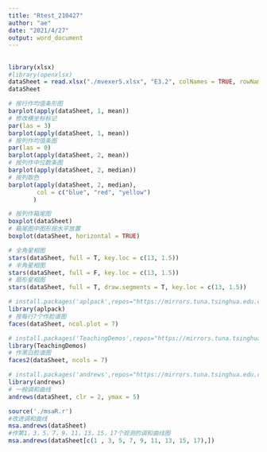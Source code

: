 ```yaml
---
title: "Rtest_210427"
author: "ae"
date: "2021/4/27"
output: word_document
---
```



## 
```r
library(xlsx)
#library(openxlsx)
dataSheet = read.xlsx("./mvexer5.xlsx", "E3.2", colNames = TRUE, rowNames = TRUE)
dataSheet
```

```r
# 按行作均值条形图
barplot(apply(dataSheet, 1, mean))
# 修改横坐标标记
par(las = 3)
barplot(apply(dataSheet, 1, mean))
# 按列作均值条图
par(las = 0)
barplot(apply(dataSheet, 2, mean))
# 按列作中位数条图
barplot(apply(dataSheet, 2, median))
# 按列取色
barplot(apply(dataSheet, 2, median), 
        col = c("blue", "red", "yellow")
       )
```

```r
# 按列作箱尾图
boxplot(dataSheet)
# 箱尾图中图形按水平放置
boxplot(dataSheet, horizontal = TRUE)
```

```r
# 全角星相图
stars(dataSheet, full = T, key.loc = c(13, 1.5))
# 半角星相图
stars(dataSheet, full = F, key.loc = c(13, 1.5))
# 扇形星相图
stars(dataSheet, full = T, draw.segments = T, key.loc = c(13, 1.5))
```

```r
# install.packages('aplpack',repos="https://mirrors.tuna.tsinghua.edu.cn/CRAN/")
library(aplpack)
# 按每行7个作脸谱图
faces(dataSheet, ncol.plot = 7)
```

```r
# install.packages('TeachingDemos',repos="https://mirrors.tuna.tsinghua.edu.cn/CRAN/")
library(TeachingDemos)
# 作黑白脸谱图
faces2(dataSheet, ncols = 7)
```

```r
# install.packages('andrews',repos="https://mirrors.tuna.tsinghua.edu.cn/CRAN/")
library(andrews)
# 一般调和曲线
andrews(dataSheet, clr = 2, ymax = 5)

source('./msaR.r')
#改进调和曲线
msa.andrews(dataSheet)
#作第1，3，5，7，9，11，13，15，17个观测的调和曲线图
msa.andrews(dataSheet[c(1 , 3, 5, 7, 9, 11, 13, 15, 17),])
```